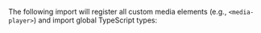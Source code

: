 
The following import will register all custom media elements (e.g., `<media-player>`) and import
global TypeScript types:

<Snippet client:visible />
